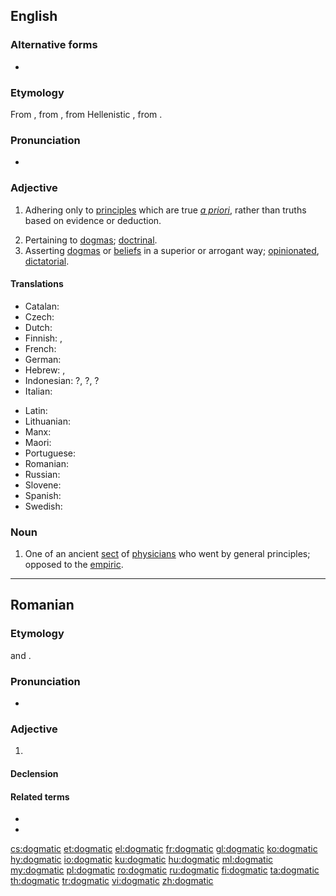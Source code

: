 ==English==

===Alternative forms===
* {{l|en|dogmatical}}

===Etymology===
From {{etyl|fr|en}} {{m|fr|dogmatique}}, from {{etyl|LL.|en}} {{m|la|dogmaticus}}, from Hellenistic {{etyl|grc|en}} {{m|grc|δογματικός||didactic}}, from {{m|grc|δόγμα||dogma}}.

===Pronunciation===
* {{a|UK}} {{IPA|/dɒɡˈmatɪk/|lang=en}}

===Adjective===
{{en-adj}}

# {{label|en|philosophy|medicine}} Adhering only to [[principle]]s which are true ''[[a priori]]'', rather than truths based on evidence or deduction.
# Pertaining to [[dogma]]s; [[doctrinal]].
# Asserting [[dogma]]s or [[belief]]s in a superior or arrogant way; [[opinionated]], [[dictatorial]].

====Translations====
{{trans-top|asserting beliefs in an arrogant way}}
* Catalan: {{t|ca|dogmàtic}}
* Czech: {{t+|cs|dogmatický|m}}
* Dutch: {{t+|nl|dogmatisch}}
* Finnish: {{t|fi|dogmaattinen}}, {{t|fi|joustamaton}}
* French: {{t+|fr|dogmatique}}
* German: {{t+|de|dogmatisch}}
* Hebrew: {{t|he|דוגמטי|sc=Hebr}}, {{t|he|פסקני|sc=Hebr}}
* Indonesian: {{t+check|id|dogmatis}}?, {{t+check|id|dogmatik}}?, {{t+check|id|kolot}}?
* Italian: {{t+|it|dogmatico|m}}
{{trans-mid}}
* Latin: {{t|la|dogmaticus|m}}
* Lithuanian: {{t|lt|dogmatiškas|m}}
* Manx: {{t|gv|bun-chredjuagh}}
* Maori: {{t|mi|kakī mārō}}
* Portuguese: {{t+|pt|dogmático}}
* Romanian: {{t+|ro|dogmatic|m|n}}
* Russian: {{t+|ru|догмати́ческий}}
* Slovene: {{t|sl|dogmatičen}}
* Spanish: {{t|es|dogmático}}
* Swedish: {{t+|sv|dogmatisk}}
{{trans-bottom}}

===Noun===
{{en-noun}}

# One of an ancient [[sect]] of [[physician]]s who went by general principles; opposed to the [[empiric]].

----

==Romanian==

===Etymology===
{{bor|ro|fr|dogmatique}} and {{bor|ro|la|dogmaticus|notext=1}}.

===Pronunciation===
* {{IPA|/dogˈma.tik/|lang=ro}}

===Adjective===
{{ro-adj|4}}

# {{l|en|dogmatic}}

====Declension====
{{ro-adj-4}}

====Related terms====
* {{l|ro|dogmatism}}
* {{l|ro|dogmă}}

[[cs:dogmatic]]
[[et:dogmatic]]
[[el:dogmatic]]
[[fr:dogmatic]]
[[gl:dogmatic]]
[[ko:dogmatic]]
[[hy:dogmatic]]
[[io:dogmatic]]
[[ku:dogmatic]]
[[hu:dogmatic]]
[[ml:dogmatic]]
[[my:dogmatic]]
[[pl:dogmatic]]
[[ro:dogmatic]]
[[ru:dogmatic]]
[[fi:dogmatic]]
[[ta:dogmatic]]
[[th:dogmatic]]
[[tr:dogmatic]]
[[vi:dogmatic]]
[[zh:dogmatic]]